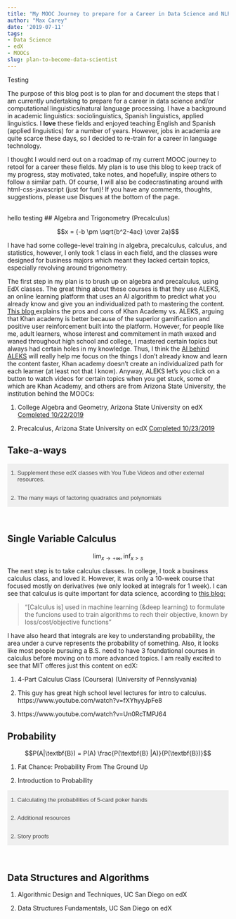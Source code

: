 ```yaml
---
title: "My MOOC Journey to prepare for a Career in Data Science and NLP"
author: "Max Carey"
date: '2019-07-11'
tags:
- Data Science
- edX
- MOOCs
slug: plan-to-become-data-scientist
---
```


<link rel="stylesheet" href="https://stackpath.bootstrapcdn.com/bootstrap/4.3.1/css/bootstrap.min.css" integrity="sha384-ggOyR0iXCbMQv3Xipma34MD+dH/1fQ784/j6cY/iJTQUOhcWr7x9JvoRxT2MZw1T" crossorigin="anonymous">

<style>
.accordion {
  background-color: #xeee;
  color: #444;
  cursor: pointer;
  padding: 0px;
  width: 100%;
  text-align: left;
  border: none;
  outline: none;
  transition: 0.8s;
}

/* Add a background color to the button if it is clicked on (add the .active class with JS), and when you move the mouse over it (hover) */
.active, .accordion:hover {
  background-color:  #336cff;
}

/* Style the accordion panel. Note: hidden by default */
.panel {
  padding: 0 18px;
  background-color: white;
  display: none;
  overflow: hidden;
}

</style>

<script src='https://cdnjs.cloudflare.com/ajax/libs/mathjax/2.7.5/MathJax.js?config=TeX-MML-AM_CHTML' async></script>

Testing

The purpose of this blog post is to plan for and document the steps that I am currently undertaking to prepare for a career in data science and/or computational linguistics/natural language processing. I have a background in academic linguistics: sociolinguistics, Spanish linguistics, applied linguistics. I **love** these fields and enjoyed teaching English and Spanish (applied linguistics) for a number of years. However, jobs in academia are quite scarce these days, so I decided to re-train for a career in language technology.

I thought I would nerd out on a roadmap of my current MOOC journey to retool for a career these fields. My plan is to use this blog to keep track of my progress, stay motivated, take notes, and hopefully, inspire others to follow a similar path. Of course, I will also be codecrastinating around with html-css-javascript (just for fun)! If you have any comments, thoughts, suggestions, please use Disques at the bottom of the page.

<br>
 hello testing
## Algebra and Trigonometry (Precalculus)

$$x = {-b \pm \sqrt{b^2-4ac} \over 2a}$$

I have had some college-level training in algebra, precalculus, calculus, and statistics, however, I only took 1 class in each field, and the classes were designed for business majors which meant they lacked certain topics, especially revolving around trigonometry.

The first step in my plan is to brush up on algebra and precalculus, using EdX classes. The great thing about these courses is that they use ALEKS, an online learning platform that uses an AI algorithm to predict what you already know and give you an individualized path to mastering the content. <a href="https://sway.office.com/tFxqIGwGLW6DmseU" target=blank> This blog </a> explains the pros and cons of Khan Academy vs. ALEKS, arguing that Khan academy is better because of the superior gamification and positive user reinforcement built into the platform. However, for people like me, adult learners, whose interest and commitement in math waxed and waned throughout high school and college, I mastered certain topics but always had certain holes in my knowledge. Thus, I think the <a href="https://www.aleks.com/video/how_aleks_works" target=blank>AI behind ALEKS</a> will really help me focus on the things I don't already know and learn the content faster, Khan academy doesn't create an individualized path for each learner (at least not that I know). Anyway, ALEKS let's you click on a button to watch videos for certain topics when you get stuck, some of which are Khan Academy, and others are from Arizona State University, the institution behind the MOOCs:

1. College Algebra and Geometry, Arizona State University on edX  <a href="https://courses.edx.org/certificates/3545df71ca804c18a0c28c95266ffb77" target=blank> Completed 10/22/2019 </a>

2. Precalculus, Arizona State University on edX  <a href="https://www.google.com" target=blank> Completed 10/23/2019 </a>

## Take-a-ways

<button class="accordion">1. Supplement these edX classes with You Tube Videos and other external resources.</button>
<div class="panel">
  <p>Although my experience with ALEKS was great for the reasons I described above, at times the videos by Arizona State University were a bit robotic and dry. I often needed some more detailed explanations of certain topics, esepcially trigonometry. Here are some of the gems that I found:

1. <a href="https://www.youtube.com/watch?v=NxpXKiFjXjc&t=188s" target=blank> How to derive the unit circle </a> using special right triangles. This comes from the <a href="https://www.youtube.com/channel/UC59w9x18hNNELpDvmo1UhVQ" target=blank> Simple Math </a> Youtube Channel which I highly reccomend.

2. <a href="https://www.youtube.com/watch?v=qW6Ua50fTw8&t=208s" target=blank> Memorize the first quadrant of unit cirlce and derive the rest by reflecting </a> (Brian McLogan) In this video, Mr. Brian Mclogan, explains how to memorize the first quadrant of the unit circle and then just derive the other points using reflections.

3. <a href="https://www.udemy.com/course/analytictrigonometry/" target=blank> Trigonometry Your Complete Guide </a> (Brian Mclogan). After working my way through this class, I had a solid foundation in trig and the problems on identities became easier to understand. Brian McLogans' videos (see above) are fantastic and many are available for free on You Tube.

4. <a href="https://www.mathbootcamps.com/the-pythagorean-identities-you-only-need-to-memorize-one/" target=blank> Deriving the pythogarean identies </a>

5. <a href="https://www.mathopenref.com/reference-angle.html" target=blank> Interactive visualization on reference angles </a>

6. <a href="https://www.youtube.com/channel/UClOR1BiPyOkkIAnv9Cmj4iw" target=blank> Mario's Math Tutoring You Tube Channel </a> I have ran into a couple gems here too! But I haven't explored the channel as much as the ones above.

7. <a href="https://www.youtube.com/watch?v=f6tHqOmIj1E"> Divisbility rules </a>

8. Kahn Academy Articles <a href="https://www.khanacademy.org/math/algebra/x2f8bb11595b61c86:quadratics-multiplying-factoring/x2f8bb11595b61c86:factor-difference-squares/a/factoring-quadratics-difference-of-squares" target=blank> (example) </a> For me, the Kahn academy videos were quite slow, since I had seen a lot of this stuff already. Often times I found it helpful to look up a concept in a Kahn Academy article instead of a video, just appending "kahn article" to your google search should do the trick. For example, when working on factoring trigonometric identities, looking up the difference of squares method brought me to this excellent article: 

</p>
</div>

<button class="accordion">2. The many ways of factoring quadratics and polynomials</button>
<div class="panel">
  <p> There are many different ways to factor polynomials, (a) the sum-product method, (b) the a*c method, (c) completing the square method, (d) the quadratic formula method, (e) using variable replacement or u-substitution, (f) factor by grouping (e) solving it graphically, (f) <a href="https://www.nytimes.com/2020/02/05/science/quadratic-equations-algebra.html" target="blank"> this method </a> that got a lot of PR in the New York Times recently used method that I read about in the New York Times (see link below). As a student of Math, I'm looking for a consise or rule-of-thumb explanation of when to use each of these formulas. When looking at a polynomial, how can I know which method(s) to use.

  Work in progress attemp at creating such an algorithm:

  >> If the leading coeficient is greater than 1, check for (a) and if you fail use (d) or (e). If the leading coeficient is greater than 1, then try (b), else use (d) or (e).

</p>
</div>

<br>

## Single Variable Calculus

$$\lim_{x \to +\infty}, \inf_{x > s}$$

The next step is to take calculus classes. In college, I took a business calculus class, and loved it. However, it was only a 10-week course that focused mostly on derivatives (we only looked at integrals for 1 week). I can see that calculus is quite important for data science, according to <a href="https://towardsdatascience.com/mathematics-for-data-science-e53939ee8306" target=blank>this blog:</a>

> "[Calculus is] used in machine learning (&deep learning) to formulate the funcions used to train algorithms to rech their objective, known by loss/cost/objective functions"

I have also heard that integrals are key to understanding probability, the area under a curve represents the probability of something. Also, it looks like most people pursuing a B.S. need to have 3 foundational courses in calculus before moving on to more advanced topics. I am really excited to see that MIT offeres just this content on edX:

1. 4-Part Calculus Class (Coursera) (University of Pennslyvania)

2. This guy has great high school level lectures for intro to calculus.
https://www.youtube.com/watch?v=fXYhyyJpFe8

3. https://www.youtube.com/watch?v=Un0RcTMPJ64



## Probability

$$P(A|\textbf{B}) = P(A) \frac{P(\textbf{B} |A)}{P(\textbf{B})}$$

1. Fat Chance: Probability From The Ground Up

2. Introduction to Probability


<button class="accordion">1. Calculating the probabilities of 5-card poker hands</button>
<div class="panel">

I thought it would be a good idea to practice counting (using the multiplication principle and the binomial coeficient) would be to calculute poker hands.) <a href="https://www-users.math.umn.edu/~shopkins/classes/4707/poker_hands.pdf" target=blank> Here </a> is a good reource that has already done this and I can compare my answers.

1. A single pair
$$ 13*{4 \choose 2}*{50 \choose 3} $$
This first way I thought about this probability was, 13 possible demoniations of cards, imagine being somewhere on the multiplication principle tree say, for 7. Then we have 4 choose 2 possible ways of getting a pair for that demoniation. Then assuming we have a pair, there are 50 chose 3 more cards remaining. It appears this answer was wrong.

1528800

2. Four-of-a-kind
https://math.stackexchange.com/questions/1819001/probability-of-being-dealt-four-of-a-kind-in-a-set-of-5-cards

I actually came up with the right response for this category.


</p>
</div>

<button class="accordion">2.  Additional resources</button>
<div class="panel">

1. http://www.ilectureonline.com/lectures/subject/MATH/18/162
This guy has a lot of free lectures on different math classes which he gives at an excellent pace for my level of understanding. The probability lectures seem great, so far I've only watched the videos on sets and set theory.

2. Stat 110 Lectures on Youtube. These lectures complement the edX class but are not  a required part of this class. https://projects.iq.harvard.edu/stat110/youtube

3. The law of total probability: https://www.youtube.com/watch?v=F3y8qupFfUs


4. Good practice problem on PMFs that is pretty abstract but seems to help with some of the basic ideas: https://www.youtube.com/watch?v=Qx2NKaUCUw0

5. Good video and channel on binomial distributions: https://www.youtube.com/watch?v=e04_wUoscBU. Didn't catch the part at the end after 10 minutes on cumulative distributions, but we can come to this later.

6. An awesome probability cheat sheet based on the same book that my probability edX probability class uses: https://www.wzchen.com/probability-cheatsheet/

7. Excellent video on indicator variables well explained with set theory: https://www.youtube.com/watch?v=DaGcgPxfDoA
- Shoul dcome back and look at the other vieos this guy has.


My story is first choose 2 spaids out of the 13 spaids, then choose the remaining 3 cards from all the hands that do not have sapids (52-13spaids). Divide that by all the possible hands.
```r
(choose(13,2)*choose(39,3))/choose(52,5)
```


Use the same logic to calculate a one of a kind or a two of a kind or a three of a kind.


```r

```







</p>
</div>


<button class="accordion">2. Story proofs</button>
<div class="panel">

 we could first choose the team captain and then choose the remaining 𝑘−1 team members; this gives the left-hand side. Equivalently, we could first choose the 𝑘 team members and then choose one of them to be captain; this gives the right-hand side.

$$ n {n-1 \choose k-1} = k{n \choose k} $$

</p>
</div>



<br>

## Data Structures and Algorithms


1. Algorithmic Design and Techniques, UC San Diego on edX

2. Data Structures Fundamentals, UC San Diego on edX


<script>

var acc = document.getElementsByClassName("accordion");
var i;

for (i = 0; i < acc.length; i++) {
  acc[i].addEventListener("click", function() {
    /* Toggle between adding and removing the "active" class,
    to highlight the button that controls the panel */
    this.classList.toggle("active");

    /* Toggle between hiding and showing the active panel */
    var panel = this.nextElementSibling;
    if (panel.style.display === "block") {
      panel.style.display = "none";
    } else {
      panel.style.display = "block";
    }
  });
} 

</script>